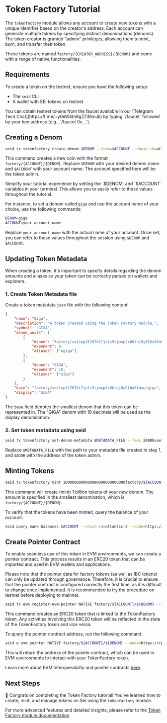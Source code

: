 
# Token Factory Tutorial

The `tokenfactory` module allows any account to create new tokens with a unique identifier based on the creator's address. Each account can generate multiple tokens by specifying distinct denominations (denoms). The token creator is granted "admin" privileges, allowing them to mint, burn, and transfer their token.

These tokens are named `factory/{CREATOR_ADDRESS}/{DENOM}` and come with a range of native functionalities.

## Requirements

To create a token on the testnet, ensure you have the following setup:

- The `seid` CLI
- A wallet with SEI tokens on testnet

<Callout type='info'>
	You can obtain testnet tokens from the faucet available in our [Telegram Tech Chat](https://t.me/+y0eW4tn8gZZiMmJk) by typing `/faucet` followed by your hex
	address (e.g., `/faucet 0x...`).
</Callout>

## Creating a Denom

```bash
seid tx tokenfactory create-denom $DENOM --from=$ACCOUNT --chain-id=atlantic-2 --node=https://rpc-testnet.sei-apis.com --broadcast-mode=block --fees=20000usei
```

This command creates a new coin with the format `factory/{ACCOUNT}/{DENOM}`. Replace `$DENOM` with your desired denom name and `$ACCOUNT` with your account name. The account specified here will be the token admin.

<Callout>
Simplify your tutorial experience by setting the `$DENOM` and `$ACCOUNT` variables in your terminal. This allows you to easily refer to these values throughout the tutorial.

For instance, to set a denom called `giga` and use the account name of your choice, use the following commands:

```bash code
DENOM=giga
ACCOUNT=your_account_name
```

Replace `your_account_name` with the actual name of your account. Once set, you can refer to these values throughout the session using `$DENOM` and `$ACCOUNT`.

</Callout>

## Updating Token Metadata

When creating a token, it's important to specify details regarding the denom amounts and aliases so your token can be correctly parsed on wallets and explorers.

### 1. Create Token Metadata file

Create a token metadata `json` file with the following content:

```json
{
	"name": "Giga",
	"description": "A token created using the Token Factory module.",
	"symbol": "GIGA",
	"denom_units": [
		{
			"denom": "factory/sei1ep3f207kt7julz9tjwxp2x8kluj0y9l6u0fume/giga",
			"exponent": 0,
			"aliases": ["ugiga"]
		},
		{
			"denom": "GIGA",
			"exponent": 18,
			"aliases": ["Giga"]
		}
	],
	"base": "factory/sei1ep3f207kt7julz9tjwxp2x8kluj0y9l6u0fume/giga",
	"display": "GIGA"
}
```

The `base` field denotes the smallest denom that this token can be represented in. The "GIGA" denom with 18 decimals will be used as the display denomination.

### 2. Set token metadata using seid

```sh
seid tx tokenfactory set-denom-metadata $METADATA_FILE --fees 20000usei -b block -y --from $ADDR
```

Replace `$METADATA_FILE` with the path to your metadata file created in step 1, and `$ADDR` with the address of the token admin.

## Minting Tokens

```bash
seid tx tokenfactory mint 1000000000000000000000000000factory/${ACCOUNT}/${DENOM} --from=$ACCOUNT --chain-id=atlantic-2 --node=https://rpc-testnet.sei-apis.com --broadcast-mode=block --fees=20000usei
```

This command will create (mint) 1 billion tokens of your new denom. The amount is specified in the smallest denomination, which is `factory/{ACCOUNT}/{DENOM}`.

To verify that the tokens have been minted, query the balance of your account:

```bash
seid query bank balances $ACCOUNT --chain-id=atlantic-2 --node=https://rpc-testnet.sei-apis.com
```

## Create Pointer Contract

To enable seamless use of this token in EVM environments, we can create a pointer contract. This process results in an ERC20 token that can be imported and used in EVM wallets and applications.

<Callout type='warning'>
	Please note that the pointer data for factory tokens (as well as IBC tokens) can only be updated through governance. Therefore, it is crucial to ensure that the
	pointer contract is configured correctly the first time, as it is difficult to change once implemented. It is recommended to try the procedure on testnet before
	deploying to mainnet.
</Callout>

```bash
seid tx evm register-evm-pointer NATIVE factory/${ACCOUNT}/${DENOM} --from=$ACCOUNT --fees 20000usei --evm-rpc=https://evm-rpc-testnet.sei-apis.com
```

This command creates an ERC20 token that is linked to the TokenFactory token. Any activities involving this ERC20 token will be reflected in the state of the TokenFactory token and vice versa.

To query the pointer contract address, run the following command:

```bash
seid q evm pointer NATIVE factory/${ACCOUNT}/${DENOM} --node=https://rpc-testnet.sei-apis.com
```

This will return the address of the pointer contract, which can be used in EVM environments to interact with your TokenFactory token.

<Callout type='info'>Learn more about EVM interoperability and pointer contracts [here](../interoperability/overview.mdx).</Callout>

## Next Steps

🎉 Congrats on completing the Token Factory tutorial! You've learned how to create, mint, and manage tokens on Sei using the `tokenfactory` module.

For more advanced features and detailed insights, please refer to the [Token Factory module documentation](https://github.com/sei-protocol/sei-chain/tree/main/x/tokenfactory).
